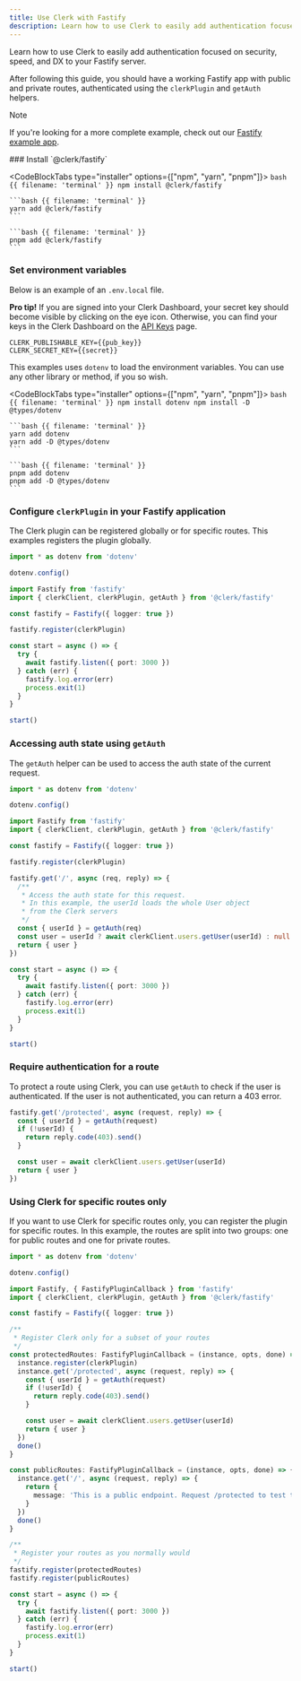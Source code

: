 ```yaml
---
title: Use Clerk with Fastify
description: Learn how to use Clerk to easily add authentication focused on security, speed, and DX to your Fastify server.
---
```


Learn how to use Clerk to easily add authentication focused on security, speed, and DX to your Fastify server.

After following this guide, you should have a working Fastify app with public and private routes, authenticated using the `clerkPlugin` and `getAuth` helpers.

> [!NOTE]
> If you're looking for a more complete example, check out our [Fastify example app](https://github.com/clerk/clerk-fastify-starter/).

<Steps>
  ### Install `@clerk/fastify`

  <CodeBlockTabs type="installer" options={["npm", "yarn", "pnpm"]}>
    ```bash {{ filename: 'terminal' }}
    npm install @clerk/fastify
    ```

    ```bash {{ filename: 'terminal' }}
    yarn add @clerk/fastify
    ```

    ```bash {{ filename: 'terminal' }}
    pnpm add @clerk/fastify
    ```
  </CodeBlockTabs>

  ### Set environment variables

  Below is an example of an `.env.local` file.

  **Pro tip!** If you are signed into your Clerk Dashboard, your secret key should become visible by clicking on the eye icon. Otherwise, you can find your keys in the Clerk Dashboard on the [API Keys](https://dashboard.clerk.com/last-active?path=api-keys) page.

  ```env {{ filename: '.env.local' }}
  CLERK_PUBLISHABLE_KEY={{pub_key}}
  CLERK_SECRET_KEY={{secret}}
  ```

  This examples uses `dotenv` to load the environment variables. You can use any other library or method, if you so wish.

  <CodeBlockTabs type="installer" options={["npm", "yarn", "pnpm"]}>
    ```bash {{ filename: 'terminal' }}
    npm install dotenv
    npm install -D @types/dotenv
    ```

    ```bash {{ filename: 'terminal' }}
    yarn add dotenv
    yarn add -D @types/dotenv
    ```

    ```bash {{ filename: 'terminal' }}
    pnpm add dotenv
    pnpm add -D @types/dotenv
    ```
  </CodeBlockTabs>

  ### Configure `clerkPlugin` in your Fastify application

  The Clerk plugin can be registered globally or for specific routes. This examples registers the plugin globally.

  ```ts {{ filename: 'index.ts' }}
  import * as dotenv from 'dotenv'

  dotenv.config()

  import Fastify from 'fastify'
  import { clerkClient, clerkPlugin, getAuth } from '@clerk/fastify'

  const fastify = Fastify({ logger: true })

  fastify.register(clerkPlugin)

  const start = async () => {
    try {
      await fastify.listen({ port: 3000 })
    } catch (err) {
      fastify.log.error(err)
      process.exit(1)
    }
  }

  start()
  ```

  ### Accessing auth state using `getAuth`

  The `getAuth` helper can be used to access the auth state of the current request.

  ```ts {{ filename: 'index.ts' }}
  import * as dotenv from 'dotenv'

  dotenv.config()

  import Fastify from 'fastify'
  import { clerkClient, clerkPlugin, getAuth } from '@clerk/fastify'

  const fastify = Fastify({ logger: true })

  fastify.register(clerkPlugin)

  fastify.get('/', async (req, reply) => {
    /**
     * Access the auth state for this request.
     * In this example, the userId loads the whole User object
     * from the Clerk servers
     */
    const { userId } = getAuth(req)
    const user = userId ? await clerkClient.users.getUser(userId) : null
    return { user }
  })

  const start = async () => {
    try {
      await fastify.listen({ port: 3000 })
    } catch (err) {
      fastify.log.error(err)
      process.exit(1)
    }
  }

  start()
  ```

  ### Require authentication for a route

  To protect a route using Clerk, you can use `getAuth` to check if the user is authenticated. If the user is not authenticated, you can return a 403 error.

  ```ts {{ filename: 'index.ts' }}
  fastify.get('/protected', async (request, reply) => {
    const { userId } = getAuth(request)
    if (!userId) {
      return reply.code(403).send()
    }

    const user = await clerkClient.users.getUser(userId)
    return { user }
  })
  ```
</Steps>

### Using Clerk for specific routes only

If you want to use Clerk for specific routes only, you can register the plugin for specific routes. In this example, the routes are split into two groups: one for public routes and one for private routes.

```ts {{ filename: 'index.ts' }}
import * as dotenv from 'dotenv'

dotenv.config()

import Fastify, { FastifyPluginCallback } from 'fastify'
import { clerkClient, clerkPlugin, getAuth } from '@clerk/fastify'

const fastify = Fastify({ logger: true })

/**
 * Register Clerk only for a subset of your routes
 */
const protectedRoutes: FastifyPluginCallback = (instance, opts, done) => {
  instance.register(clerkPlugin)
  instance.get('/protected', async (request, reply) => {
    const { userId } = getAuth(request)
    if (!userId) {
      return reply.code(403).send()
    }

    const user = await clerkClient.users.getUser(userId)
    return { user }
  })
  done()
}

const publicRoutes: FastifyPluginCallback = (instance, opts, done) => {
  instance.get('/', async (request, reply) => {
    return {
      message: 'This is a public endpoint. Request /protected to test the Clerk auth middleware',
    }
  })
  done()
}

/**
 * Register your routes as you normally would
 */
fastify.register(protectedRoutes)
fastify.register(publicRoutes)

const start = async () => {
  try {
    await fastify.listen({ port: 3000 })
  } catch (err) {
    fastify.log.error(err)
    process.exit(1)
  }
}

start()
```
